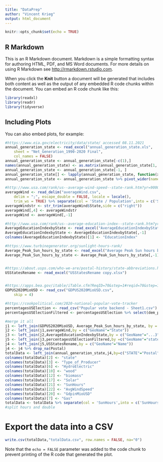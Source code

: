```yaml
---
title: "DataPrep"
author: "Vincent Krieg"
output: html_document
---
```


```r
knitr::opts_chunk$set(echo = TRUE)
```

## R Markdown

This is an R Markdown document. Markdown is a simple formatting syntax for authoring HTML, PDF, and MS Word documents. For more details on using R Markdown see <http://rmarkdown.rstudio.com>.

When you click the **Knit** button a document will be generated that includes both content as well as the output of any embedded R code chunks within the document. You can embed an R code chunk like this:

```r
library(readxl)
library(readr)
library(tidyverse)
```

## Including Plots

You can also embed plots, for example:

```r
#https://www.eia.gov/electricity/data/state/ accessed 08.11.2021
annual_generation_state <- read_excel("annual_generation_state.xls", 
    sheet = "Net_Generation_1990-2020 Final", 
    col_names = FALSE)
annual_generation_state <- annual_generation_state[-c(1),]
names(annual_generation_state) <- as.matrix(annual_generation_state[1, ])
annual_generation_state <- annual_generation_state[-1, ]
annual_generation_state[] <- lapply(annual_generation_state, function(x) type.convert(as.character(x)))
annual_generation_state <- annual_generation_state %>% pivot_wider(names_from = `ENERGY SOURCE`, values_from = `GENERATION (Megawatthours)`)


```

```r
#http://www.usa.com/rank/us--average-wind-speed--state-rank.htm?yr=9000&dis=50&wist=&plow=&phigh= accessed 08.11.2021
averageWind <- read_delim("averageWind.csv", 
    delim = ";", escape_double = FALSE, locale = locale(), 
    trim_ws = TRUE) %>% separate(col = 'State / Population',into = c('State','Population'),sep = "/") %>% separate(col = 'Average Wind Speed ▼',into = c('Average Wind Speed','UnitWind'),sep = " ") 
averageWindstr <- str_trim(averageWind$State,side = c("right"))
averageWind[,4] <- averageWindstr
averageWind <- averageWind[,-1]

```
```r
#http://www.usa.com/rank/us--average-education-index--state-rank.htm?yr=9000&dis=50&wist=&plow=&phigh=
AverageEducationIndexbyState <- read_excel("AverageEducationIndexbyState copy.xlsx")
AverageEducationIndexbyState <- AverageEducationIndexbyState[,-1]
colnames(AverageEducationIndexbyState)[1] <- "EducationIndex"

#https://www.turbinegenerator.org/sunlight-hours-rank/
Average_Peak_Sun_hours_by_state <- read_excel("Average Peak Sun hours by state copy.xlsx")
Average_Peak_Sun_hours_by_state <- Average_Peak_Sun_hours_by_state[,-1]


#https://about.usps.com/who-we-are/postal-history/state-abbreviations.htm
USStatesRename <- read_excel("USStatesRename copy.xlsx")


#https://apps.bea.gov/itable/iTable.cfm?ReqID=70&step=1#reqid=70&step=1&isuri=1
GDPUS2020MioUSD <- read_csv("GDPUS2020MioUSD.csv", 
    skip = 4)

#https://cookpolitical.com/2020-national-popular-vote-tracker
percentagesUSElection <- read_csv("Popular vote backend - Sheet1.csv")
percentagesUSElectionFiltered <- percentagesUSElection %>% select(dem_percent,rep_percent,state) %>% mutate(dem_percent = as.double(str_remove(dem_percent,"%"))) %>% mutate(rep_percent = as.double(str_remove(rep_percent,"%")))

```
```r
#merge it all
j1 <- left_join(GDPUS2020MioUSD, Average_Peak_Sun_hours_by_state, by = c("GeoName"="State"))
j2 <- left_join(j1,averageWind,by = c("GeoName"="State"))
j3 <- left_join(j2,AverageEducationIndexbyState,by = c("GeoName"="...3"))
j5 <- left_join(j3,percentagesUSElectionFiltered,by =c("GeoName"="state"))
j4 <- left_join(j5,USStatesRename,by = c("GeoName"="Name"))
j4 <- j4 %>% drop_na(Postal)
totalData <- left_join(annual_generation_state,j4,by=c("STATE"="Postal"))
colnames(totalData)[2] <- "state"
colnames(totalData)[3] <- "Type_of_Producer"
colnames(totalData)[6] <- "HydroElectric"
colnames(totalData)[10] <- "wood"
colnames(totalData)[12] <- "biomass"
colnames(totalData)[17] <- "Solar"
colnames(totalData)[21] <- "SunHours"
colnames(totalData)[22] <- "AvgWindSpeed"
colnames(totalData)[20] <- "GdpinMioUSD"
colnames(totalData)[7] <- "Gas"
totalData <- totalData %>% separate(col = 'SunHours',into = c('SunHours','sunUnit'),sep = " ")
#split hours and double
```
# Export the data into a CSV

```r
write.csv(totalData,"totalData.csv", row.names = FALSE, na="0")
```

Note that the `echo = FALSE` parameter was added to the code chunk to prevent printing of the R code that generated the plot.
